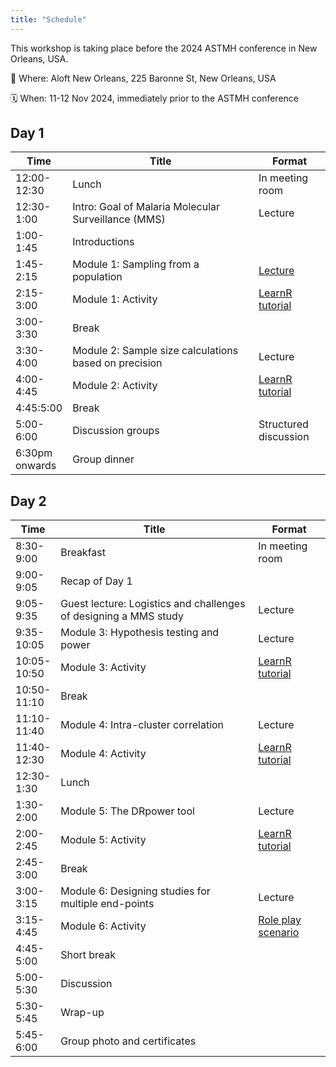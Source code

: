 ```yaml
---
title: "Schedule"
---
```


This workshop is taking place before the 2024 ASTMH conference in New Orleans, USA. 

📍 Where: Aloft New Orleans, 225 Baronne St, New Orleans, USA

🗓️ When: 11-12 Nov 2024, immediately prior to the ASTMH conference

## Day 1
| Time          | Title                                                       | Format                |
|---------------|-------------------------------------------------------------|-----------------------|
| 12:00-12:30   | Lunch                                                       | In meeting room       |
| 12:30-1:00    | Intro: Goal of Malaria Molecular Surveillance (MMS)                                       | Lecture               |
| 1:00-1:45     | Introductions                                               |                       |
| 1:45-2:15     | Module 1: Sampling from a population                        | [Lecture](slides/L1-sampling.pdf)               |
| 2:15-3:00     | Module 1: Activity                                         | [LearnR tutorial](https://mms-sdworkshop.shinyapps.io/module1_sampling_interactive/)       |
| 3:00-3:30     | Break                                                |        |
| 3:30-4:00     | Module 2: Sample size calculations based on precision                    | Lecture       |
| 4:00-4:45     | Module 2: Activity                                           |  [LearnR tutorial](https://mms-sdworkshop.shinyapps.io/activity2_MOE_interactive/)                     |
| 4:45:5:00     | Break               |                |
| 5:00-6:00     | Discussion groups                                                | Structured discussion |
| 6:30pm onwards   | Group dinner                                                      |                       |

## Day 2

| Time         | Title                                                         | Format                |
|--------------|---------------------------------------------------------------|-----------------------|
| 8:30-9:00    | Breakfast                                                     | In meeting room       |
| 9:00-9:05    | Recap of Day 1                                                |               |
| 9:05-9:35    | Guest lecture: Logistics and challenges of designing a MMS study | Lecture          |
| 9:35-10:05   | Module 3: Hypothesis testing and power                       | Lecture              |
| 10:05-10:50  | Module 3: Activity                                          |  [LearnR tutorial](https://mms-sdworkshop.shinyapps.io/activity3_power_interactive/)      |
| 10:50-11:10  | Break                      |                |
| 11:10-11:40  | Module 4: Intra-cluster correlation              | Lecture               |
| 11:40-12:30  | Module 4: Activity                                           |   [LearnR tutorial](https://mms-sdworkshop.shinyapps.io/activity4_multicluster_interactive/)     |
| 12:30-1:30   | Lunch                                                    |  |
| 1:30-2:00    | Module 5: The DRpower tool                           | Lecture               |
| 2:00-2:45    | Module 5: Activity                 | [LearnR tutorial](https://mms-sdworkshop.shinyapps.io/module5_DRpower_interactive/)               |
| 2:45-3:00    | Break                                                  |                       |
| 3:00-3:15    | Module 6: Designing studies for multiple end-points           | Lecture               |
| 3:15-4:45    | Module 6: Activity                                          | [Role play scenario](tutorials/module6/module6_scenarios.Rmd)              |
| 4:45-5:00    | Short break                                        |                       |
| 5:00-5:30    | Discussion                                        |                       |
| 5:30-5:45    | Wrap-up                                        |                       |
| 5:45-6:00    | Group photo and certificates                                       |                       |